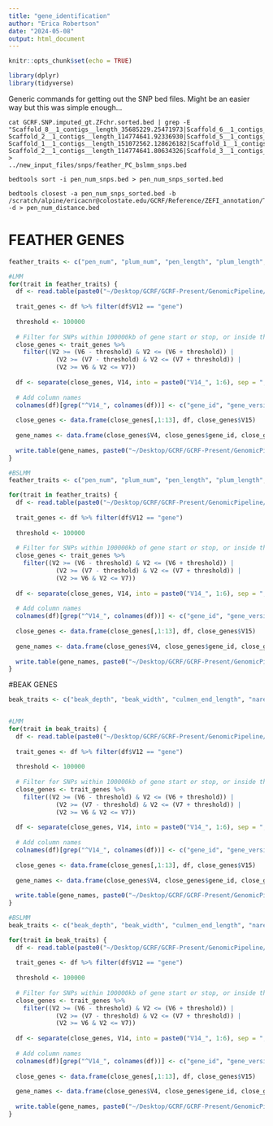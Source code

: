 ```yaml
---
title: "gene_identification"
author: "Erica Robertson"
date: "2024-05-08"
output: html_document
---
```


```r
knitr::opts_chunk$set(echo = TRUE)
```

```r
library(dplyr)
library(tidyverse)
```

Generic commands for getting out the SNP bed files. Might be an easier way but this was simple enough...
```{}
cat GCRF.SNP.imputed_gt.ZFchr.sorted.bed | grep -E 
"Scaffold_8__1_contigs__length_35685229.25471973|Scaffold_6__1_contigs__length_71876329.60198070|
Scaffold_2__1_contigs__length_114774641.92336930|Scaffold_5__1_contigs__length_71959612.65589803|
Scaffold_1__1_contigs__length_151072562.128626182|Scaffold_1__1_contigs__length_151072562.146593939|
Scaffold_2__1_contigs__length_114774641.80634326|Scaffold_3__1_contigs__length_112408489.112330666" > 
../new_input_files/snps/feather_PC_bslmm_snps.bed

bedtools sort -i pen_num_snps.bed > pen_num_snps_sorted.bed

bedtools closest -a pen_num_snps_sorted.bed -b 
/scratch/alpine/ericacnr@colostate.edu/GCRF/Reference/ZEFI_annotation/Taeniopygia_guttata_sorted.bed 
-d > pen_num_distance.bed
```

# FEATHER GENES

```r
feather_traits <- c("pen_num", "plum_num", "pen_length", "plum_length", "nodes")

#LMM
for(trait in feather_traits) {
  df <- read.table(paste0("~/Desktop/GCRF/GCRF-Present/GenomicPipeline/data/genes/", trait, "_lmm_distance.bed"), sep="\t")
  
  trait_genes <- df %>% filter(df$V12 == "gene")
  
  threshold <- 100000
  
  # Filter for SNPs within 100000kb of gene start or stop, or inside the gene
  close_genes <- trait_genes %>%
    filter((V2 >= (V6 - threshold) & V2 <= (V6 + threshold)) |
             (V2 >= (V7 - threshold) & V2 <= (V7 + threshold)) |
             (V2 >= V6 & V2 <= V7))
  
  df <- separate(close_genes, V14, into = paste0("V14_", 1:6), sep = "; ")
  
  # Add column names
  colnames(df)[grep("^V14_", colnames(df))] <- c("gene_id", "gene_version", "gene_name", "gene_source", "gene_biotype", "additional_info")
  
  close_genes <- data.frame(close_genes[,1:13], df, close_genes$V15)
  
  gene_names <- data.frame(close_genes$V4, close_genes$gene_id, close_genes$gene_name)
  
  write.table(gene_names, paste0("~/Desktop/GCRF/GCRF-Present/GenomicPipeline/data/genes/", trait, "_genes_lmm_100kb.txt"), quote = FALSE, sep = "\t")
}

#BSLMM
feather_traits <- c("pen_num", "plum_num", "pen_length", "plum_length", "nodes")

for(trait in feather_traits) {
  df <- read.table(paste0("~/Desktop/GCRF/GCRF-Present/GenomicPipeline/data/genes/", trait, "_lmm_distance.bed"), sep="\t")
  
  trait_genes <- df %>% filter(df$V12 == "gene")
  
  threshold <- 100000
  
  # Filter for SNPs within 100000kb of gene start or stop, or inside the gene
  close_genes <- trait_genes %>%
    filter((V2 >= (V6 - threshold) & V2 <= (V6 + threshold)) |
             (V2 >= (V7 - threshold) & V2 <= (V7 + threshold)) |
             (V2 >= V6 & V2 <= V7))
  
  df <- separate(close_genes, V14, into = paste0("V14_", 1:6), sep = "; ")
  
  # Add column names
  colnames(df)[grep("^V14_", colnames(df))] <- c("gene_id", "gene_version", "gene_name", "gene_source", "gene_biotype", "additional_info")
  
  close_genes <- data.frame(close_genes[,1:13], df, close_genes$V15)
  
  gene_names <- data.frame(close_genes$V4, close_genes$gene_id, close_genes$gene_name)
  
  write.table(gene_names, paste0("~/Desktop/GCRF/GCRF-Present/GenomicPipeline/data/genes/", trait, "_genes_bslmm_100kb.txt"), quote = FALSE, sep = "\t")
}
```

#BEAK GENES

```r
beak_traits <- c("beak_depth", "beak_width", "culmen_end_length", "nare_length")


#LMM
for(trait in beak_traits) {
  df <- read.table(paste0("~/Desktop/GCRF/GCRF-Present/GenomicPipeline/data/genes/", trait, "_lmm_distance.bed"), sep="\t")
  
  trait_genes <- df %>% filter(df$V12 == "gene")
  
  threshold <- 100000
  
  # Filter for SNPs within 100000kb of gene start or stop, or inside the gene
  close_genes <- trait_genes %>%
    filter((V2 >= (V6 - threshold) & V2 <= (V6 + threshold)) |
             (V2 >= (V7 - threshold) & V2 <= (V7 + threshold)) |
             (V2 >= V6 & V2 <= V7))
  
  df <- separate(close_genes, V14, into = paste0("V14_", 1:6), sep = "; ")
  
  # Add column names
  colnames(df)[grep("^V14_", colnames(df))] <- c("gene_id", "gene_version", "gene_name", "gene_source", "gene_biotype", "additional_info")
  
  close_genes <- data.frame(close_genes[,1:13], df, close_genes$V15)
  
  gene_names <- data.frame(close_genes$V4, close_genes$gene_id, close_genes$gene_name)
  
  write.table(gene_names, paste0("~/Desktop/GCRF/GCRF-Present/GenomicPipeline/data/genes/", trait, "_genes_lmm_100kb.txt"), quote = FALSE, sep = "\t")
}

#BSLMM
beak_traits <- c("beak_depth", "beak_width", "culmen_end_length", "nare_length")

for(trait in beak_traits) {
  df <- read.table(paste0("~/Desktop/GCRF/GCRF-Present/GenomicPipeline/data/genes/", trait, "_bslmm_distance.bed"), sep="\t")
  
  trait_genes <- df %>% filter(df$V12 == "gene")
  
  threshold <- 100000
  
  # Filter for SNPs within 100000kb of gene start or stop, or inside the gene
  close_genes <- trait_genes %>%
    filter((V2 >= (V6 - threshold) & V2 <= (V6 + threshold)) |
             (V2 >= (V7 - threshold) & V2 <= (V7 + threshold)) |
             (V2 >= V6 & V2 <= V7))
  
  df <- separate(close_genes, V14, into = paste0("V14_", 1:6), sep = "; ")
  
  # Add column names
  colnames(df)[grep("^V14_", colnames(df))] <- c("gene_id", "gene_version", "gene_name", "gene_source", "gene_biotype", "additional_info")
  
  close_genes <- data.frame(close_genes[,1:13], df, close_genes$V15)
  
  gene_names <- data.frame(close_genes$V4, close_genes$gene_id, close_genes$gene_name)
  
  write.table(gene_names, paste0("~/Desktop/GCRF/GCRF-Present/GenomicPipeline/data/genes/", trait, "_genes_bslmm_100kb.txt"), quote = FALSE, sep = "\t")
}
```
